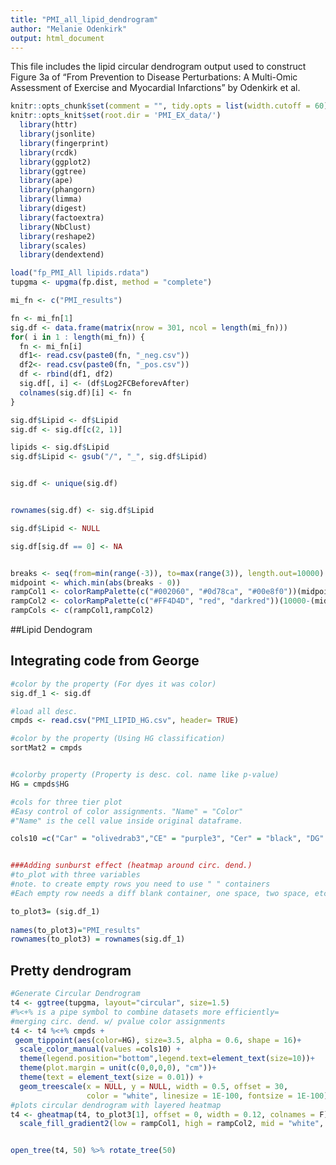 ```yaml
---
title: "PMI_all_lipid_dendrogram"
author: "Melanie Odenkirk"
output: html_document
---
```


This file includes the lipid circular dendrogram output used to construct Figure 3a of "From Prevention to Disease Perturbations: A Multi-Omic Assessment of Exercise and Myocardial Infarctions" by Odenkirk et al.

```r
knitr::opts_chunk$set(comment = "", tidy.opts = list(width.cutoff = 60), tidy = TRUE, echo = FALSE, include = FALSE, warning = FALSE)
knitr::opts_knit$set(root.dir = 'PMI_EX_data/')
  library(httr)
  library(jsonlite)
  library(fingerprint)
  library(rcdk)
  library(ggplot2)
  library(ggtree)
  library(ape)
  library(phangorn)
  library(limma)
  library(digest)
  library(factoextra)
  library(NbClust)
  library(reshape2)
  library(scales)
  library(dendextend)
```


```r
load("fp_PMI_All lipids.rdata")
tupgma <- upgma(fp.dist, method = "complete")


```


```r

mi_fn <- c("PMI_results")

fn <- mi_fn[1]
sig.df <- data.frame(matrix(nrow = 301, ncol = length(mi_fn)))
for( i in 1 : length(mi_fn)) {
  fn <- mi_fn[i]
  df1<- read.csv(paste0(fn, "_neg.csv"))
  df2<- read.csv(paste0(fn, "_pos.csv"))
  df <- rbind(df1, df2)
  sig.df[, i] <- (df$Log2FCBeforevAfter) 
  colnames(sig.df)[i] <- fn
}

sig.df$Lipid <- df$Lipid
sig.df <- sig.df[c(2, 1)]

lipids <- sig.df$Lipid
sig.df$Lipid <- gsub("/", "_", sig.df$Lipid)


sig.df <- unique(sig.df)


rownames(sig.df) <- sig.df$Lipid

sig.df$Lipid <- NULL

sig.df[sig.df == 0] <- NA


breaks <- seq(from=min(range(-3)), to=max(range(3)), length.out=10000)
midpoint <- which.min(abs(breaks - 0))
rampCol1 <- colorRampPalette(c("#002060", "#0d78ca", "#00e8f0"))(midpoint)
rampCol2 <- colorRampPalette(c("#FF4D4D", "red", "darkred"))(10000-(midpoint+1))
rampCols <- c(rampCol1,rampCol2)

```

##Lipid Dendogram

## Integrating code from George
```r
#color by the property (For dyes it was color) 
sig.df_1 <- sig.df

#load all desc.
cmpds <- read.csv("PMI_LIPID_HG.csv", header= TRUE)

#color by the property (Using HG classification)
sortMat2 = cmpds


#colorby property (Property is desc. col. name like p-value)
HG = cmpds$HG

#cols for three tier plot
#Easy control of color assignments. "Name" = "Color"
#"Name" is the cell value inside original dataframe.

cols10 =c("Car" = "olivedrab3","CE" = "purple3", "Cer" = "black", "DG" = "gold3", "Gal/Glc Cer" = "darkcyan" ,"MG"= "red", "LPC" = "seagreen2", "PC" = "violetred3", "PC O-" = "turquoise2", "PC P-" = "darkorange", "LPE" = "blue", "PE" = "forestgreen", "PE P-" = "salmon", "PI" = "dodgerblue1","SM" = "ghostwhite","TG" = "navy",  "PE O-" = "plum1")


###Adding sunburst effect (heatmap around circ. dend.)
#to_plot with three variables
#note. to create empty rows you need to use " " containers
#Each empty row needs a diff blank container, one space, two space, etc.

to_plot3= (sig.df_1)
                             
names(to_plot3)="PMI_results"
rownames(to_plot3) = rownames(sig.df_1)
```

## Pretty dendrogram

```r
#Generate Circular Dendrogram
t4 <- ggtree(tupgma, layout="circular", size=1.5) 
#%<+% is a pipe symbol to combine datasets more efficiently=
#merging circ. dend. w/ pvalue color assignments
t4 <- t4 %<+% cmpds +
 geom_tippoint(aes(color=HG), size=3.5, alpha = 0.6, shape = 16)+
  scale_color_manual(values =cols10) +
  theme(legend.position="bottom",legend.text=element_text(size=10))+
  theme(plot.margin = unit(c(0,0,0,0), "cm"))+
  theme(text = element_text(size = 0.01)) +
  geom_treescale(x = NULL, y = NULL, width = 0.5, offset = 30,
                 color = "white", linesize = 1E-100, fontsize = 1E-100)
#plots circular dendrogram with layered heatmap
t4 <- gheatmap(t4, to_plot3[1], offset = 0, width = 0.12, colnames = F)  +
  scale_fill_gradient2(low = rampCol1, high = rampCol2, mid = "white", na.value = "grey70", midpoint = 0)


open_tree(t4, 50) %>% rotate_tree(50)
```




